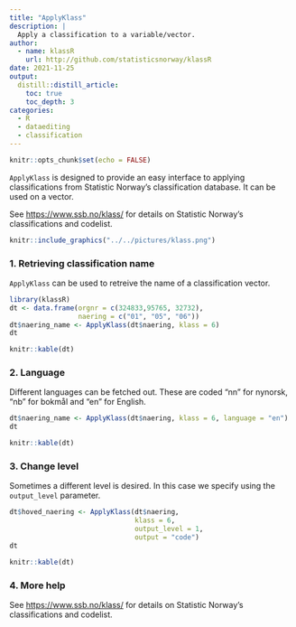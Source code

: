 ```yaml
---
title: "ApplyKlass"
description: |
  Apply a classification to a variable/vector.
author:
  - name: klassR 
    url: http://github.com/statisticsnorway/klassR
date: 2021-11-25
output: 
  distill::distill_article:
    toc: true
    toc_depth: 3
categories:
  - R
  - dataediting
  - classification
---
```


```r
knitr::opts_chunk$set(echo = FALSE)
```

`ApplyKlass` is designed to provide an easy interface to applying  classifications from Statistic Norway's classification database. It can be used on a vector.

See <https://www.ssb.no/klass/> for details on Statistic Norway's classifications and codelist.

```r
knitr::include_graphics("../../pictures/klass.png")
```


### 1. Retrieving classification name
`ApplyKlass` can be used to retreive the name of a classification vector.

```r
library(klassR)
dt <- data.frame(orgnr = c(324833,95765, 32732),
                 naering = c("01", "05", "06"))
dt$naering_name <- ApplyKlass(dt$naering, klass = 6)
dt
```

```r
knitr::kable(dt)
```

### 2. Language
Different languages can be fetched out. These are coded "nn" for nynorsk, "nb" for bokmål and "en" for English.

```r
dt$naering_name <- ApplyKlass(dt$naering, klass = 6, language = "en")
dt
```

```r
knitr::kable(dt)
```

### 3. Change level
Sometimes a different level is desired. In this case we specify using the `output_level` parameter. 

```r
dt$hoved_naering <- ApplyKlass(dt$naering, 
                               klass = 6,
                               output_level = 1,
                               output = "code")
dt
```

```r
knitr::kable(dt)
```


### 4. More help
See <https://www.ssb.no/klass/> for details on Statistic Norway's classifications and codelist.

